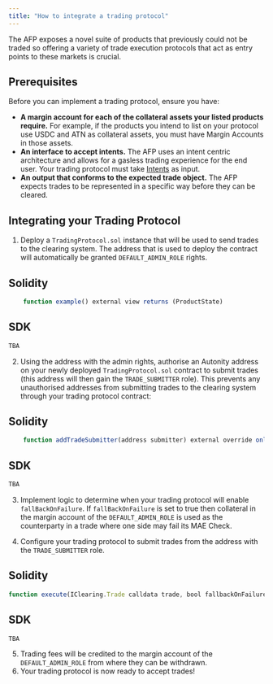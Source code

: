 ```yaml
---
title: "How to integrate a trading protocol"
---
```


The AFP exposes a novel suite of products that previously could not be traded so offering a variety of trade execution protocols that act as entry points to these markets is crucial.

## Prerequisites
Before you can implement a trading protocol, ensure you have:

- **A margin account for each of the collateral assets your listed products require.** For example, if the products you intend to list on your protocol use USDC and ATN as collateral assets, you must have Margin Accounts in those assets.
- **An interface to accept intents.** The AFP uses an intent centric architecture and allows for a gasless trading experience for the end user. Your trading protocol must take [Intents](/intents.qmd) as input.
- **An output that conforms to the expected trade object.** The AFP expects trades to be represented in a specific way before they can be cleared.

## Integrating your Trading Protocol

1. Deploy a `TradingProtocol.sol` instance that will be used to send trades to the clearing system. The address that is used to deploy the contract will automatically be granted `DEFAULT_ADMIN_ROLE` rights.

:::: {.panel-tabset}
## Solidity
```javascript
    function example() external view returns (ProductState)
```
## SDK
```python
TBA
```
:::


2. Using the address with the admin rights, authorise an Autonity address on your newly deployed `TradingProtocol.sol` contract to submit trades (this address will then gain the `TRADE_SUBMITTER` role). This prevents any unauthorised addresses from submitting trades to the clearing system through your trading protocol contract:
    
:::: {.panel-tabset}
## Solidity
```javascript
    function addTradeSubmitter(address submitter) external override onlyRole(DEFAULT_ADMIN_ROLE)
```
## SDK
```python
TBA
```
:::

3. Implement logic to determine when your trading protocol will enable `fallBackOnFailure`. If `fallBackOnFailure` is set to true then collateral in the margin account of the `DEFAULT_ADMIN_ROLE` is used as the counterparty in a trade where one side may fail its MAE Check.

4. Configure your trading protocol to submit trades from the address with the `TRADE_SUBMITTER` role.

:::: {.panel-tabset}
## Solidity
```javascript
function execute(IClearing.Trade calldata trade, bool fallbackOnFailure) external override onlyRole(TRADE_SUBMITTER_ROLE)
```
## SDK
```python
TBA
```
:::

5. Trading fees will be credited to the margin account of the `DEFAULT_ADMIN_ROLE` from where they can be withdrawn.
6. Your trading protocol is now ready to accept trades!

